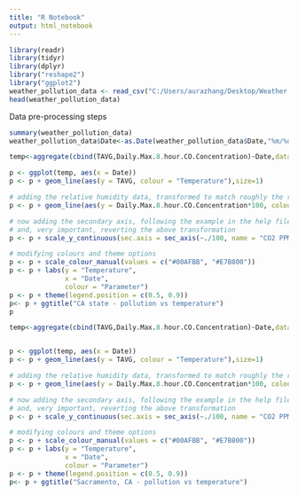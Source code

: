 ---
title: "R Notebook"
output: html_notebook
---

```{r}
library(readr)
library(tidyr)
library(dplyr)
library("reshape2")
library("ggplot2")
weather_pollution_data <- read_csv("C:/Users/aurazhang/Desktop/Weather analysis/New folder/weather_pollution_data.csv")
head(weather_pollution_data)
```
Data pre-processing steps

```{r}
summary(weather_pollution_data)
weather_pollution_data$Date<-as.Date(weather_pollution_data$Date,"%m/%d/%Y")
```

```{r}
temp<-aggregate(cbind(TAVG,Daily.Max.8.hour.CO.Concentration)~Date,data=weather_pollution_data,FUN="mean")

p <- ggplot(temp, aes(x = Date))
p <- p + geom_line(aes(y = TAVG, colour = "Temperature"),size=1)

# adding the relative humidity data, transformed to match roughly the range of the temperature
p <- p + geom_line(aes(y = Daily.Max.8.hour.CO.Concentration*100, colour = "Pollution"),size=1)

# now adding the secondary axis, following the example in the help file ?scale_y_continuous
# and, very important, reverting the above transformation
p <- p + scale_y_continuous(sec.axis = sec_axis(~./100, name = "CO2 PPM"))

# modifying colours and theme options
p <- p + scale_colour_manual(values = c("#00AFBB", "#E7B800"))
p <- p + labs(y = "Temperature",
              x = "Date",
              colour = "Parameter")
p <- p + theme(legend.position = c(0.5, 0.9))
p<- p + ggtitle("CA state - pollution vs temperature")
p
```

```{r}
temp<-aggregate(cbind(TAVG,Daily.Max.8.hour.CO.Concentration)~Date,data=weather_pollution_data[weather_pollution_data$CBSA_NAME=="Sacramento--Roseville--Arden-Arcade, CA",],FUN="mean")


p <- ggplot(temp, aes(x = Date))
p <- p + geom_line(aes(y = TAVG, colour = "Temperature"),size=1)

# adding the relative humidity data, transformed to match roughly the range of the temperature
p <- p + geom_line(aes(y = Daily.Max.8.hour.CO.Concentration*100, colour = "Pollution"),size=1)

# now adding the secondary axis, following the example in the help file ?scale_y_continuous
# and, very important, reverting the above transformation
p <- p + scale_y_continuous(sec.axis = sec_axis(~./100, name = "CO2 PPM"))

# modifying colours and theme options
p <- p + scale_colour_manual(values = c("#00AFBB", "#E7B800"))
p <- p + labs(y = "Temperature",
              x = "Date",
              colour = "Parameter")
p <- p + theme(legend.position = c(0.5, 0.9))
p<- p + ggtitle("Sacramento, CA - pollution vs temperature")

```

